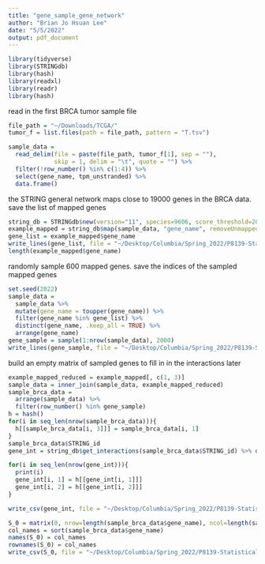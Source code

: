 ```yaml
---
title: "gene_sample_gene_network"
author: "Brian Jo Hsuan Lee"
date: "5/5/2022"
output: pdf_document
---
```


```r
library(tidyverse)
library(STRINGdb)
library(hash)
library(readxl)
library(readr)
library(hash)
```

read in the first BRCA tumor sample file
```r
file_path = "~/Downloads/TCGA/"
tumor_f = list.files(path = file_path, pattern = "T.tsv")

sample_data = 
  read_delim(file = paste(file_path, tumor_f[1], sep = ""), 
             skip = 1, delim = "\t", quote = "") %>% 
  filter(!row_number() %in% c(1:4)) %>% 
  select(gene_name, tpm_unstranded) %>% 
  data.frame()
```

the STRING general network maps close to 19000 genes in the BRCA data. save the list of mapped genes
```r
string_db = STRINGdb$new(version="11", species=9606, score_threshold=200, input_directory="")
example_mapped = string_db$map(sample_data, "gene_name", removeUnmappedRows = T) %>% distinct(gene_name, .keep_all = TRUE) %>% distinct(STRING_id, .keep_all = TRUE)
gene_list = example_mapped$gene_name
write_lines(gene_list, file = "~/Desktop/Columbia/Spring_2022/P8139-Statistical_Genetic_Modeling/Project/gene_list")
length(example_mapped$gene_name)
```

randomly sample 600 mapped genes. save the indices of the sampled mapped genes
```r
set.seed(2022)
sample_data =
  sample_data %>% 
  mutate(gene_name = toupper(gene_name)) %>% 
  filter(gene_name %in% gene_list) %>% 
  distinct(gene_name, .keep_all = TRUE) %>% 
  arrange(gene_name)
gene_sample = sample(1:nrow(sample_data), 2000)
write_lines(gene_sample, file = "~/Desktop/Columbia/Spring_2022/P8139-Statistical_Genetic_Modeling/Project/gene_sample_ind")
```

build an empty matrix of sampled genes to fill in in the interactions later
```r
example_mapped_reduced = example_mapped[, c(1, 3)]
sample_data = inner_join(sample_data, example_mapped_reduced)
sample_brca_data = 
  arrange(sample_data) %>% 
  filter(row_number() %in% gene_sample)
h = hash()
for(i in seq_len(nrow(sample_brca_data))){
  h[[sample_brca_data[i, 3]]] = sample_brca_data[i, 1]
}
sample_brca_data$STRING_id
gene_int = string_db$get_interactions(sample_brca_data$STRING_id) %>% distinct(.keep_all = TRUE)

for(i in seq_len(nrow(gene_int))){
  print(i)
  gene_int[i, 1] = h[[gene_int[i, 1]]] 
  gene_int[i, 2] = h[[gene_int[i, 2]]] 
}

write_csv(gene_int, file = "~/Desktop/Columbia/Spring_2022/P8139-Statistical_Genetic_Modeling/Project/gene_int")

S_0 = matrix(0, nrow=length(sample_brca_data$gene_name), ncol=length(sample_brca_data$gene_name)) %>% data.frame()
col_names = sort(sample_brca_data$gene_name)
names(S_0) = col_names
rownames(S_0) = col_names
write_csv(S_0, file = "~/Desktop/Columbia/Spring_2022/P8139-Statistical_Genetic_Modeling/Project/s0_zero_matrix")
```

